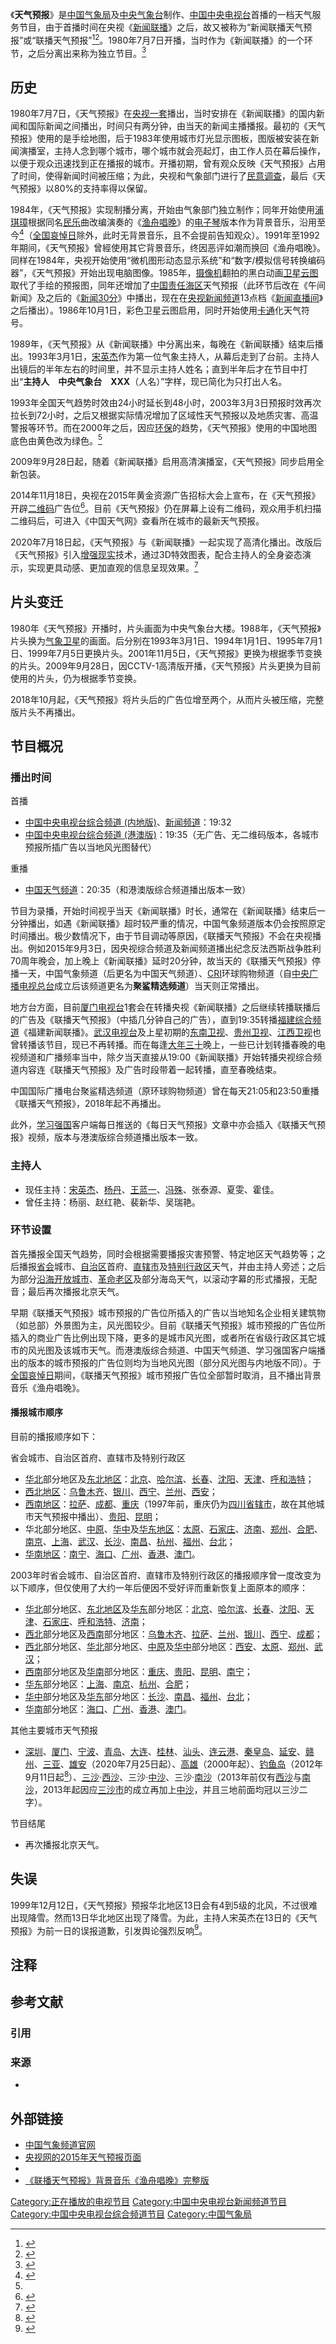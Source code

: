 {{電視節目信息框
| 名稱     = 天气预报<br/>{{lang|en|Weather Forecast}}
| 圖片     = [[File:联播天气预报四季片头（2014）.jpg|300px]]
| 圖說     = 《联播天气预报》四季版本片头（左上、右上、左下、右下分别为春、夏、秋、冬版本）
| 類型     = [[天氣預報|天氣預報]]
| 主持     = 詳見[[#.E4.B8.BB.E6.8C.81.E4.BA.BA|主持]]
| 地區     = {{CHN}}
| 語言     = [[普通話|普通話]]
| 製片人   = [[中国气象局|中国气象局]]<br>[[中央气象台|中央气象台]]
| 每集長   = 約5分
| 頻道     =
| 電視網   = [[中国中央电视台综合频道|中国中央电视台综合频道]]<br>[[中国中央电视台新闻频道|中国中央电视台新闻频道]]
| 電視臺   = 
| 視頻制式 = [[1080i|1080i]] [[HDTV|HDTV]] [[16:9|16:9]]<br>[[576i|576i]] [[SDTV|SDTV]] [[16:9|16:9]]
| 音頻制式 = 
| 首播國家 =
| 首播地區 =
| 開始    = 1980年7月7日
| 結束    =
| 晚於    =
| 早於    =
| 官方網站 = http://www.weathertv.cn/
| 主题曲  = 《渔舟唱晚》
}}
《'''天气预报'''》是[[中国气象局|中国气象局]]及[[中央气象台|中央气象台]]制作、[[中国中央电视台|中国中央电视台]]首播的一档天气服务节目，由于首播时间在央视《[[新闻联播|新闻联播]]》之后，故又被称为“新闻联播天气预报”或“联播天气预报”<ref>{{cite web|author1=新闻联播天气预报官方微博|title=我们看着她的节目长大：主持人杨丹已加入天气预报23年|url=https://www.thepaper.cn/newsDetail_forward_2023191|website=澎湃新闻|accessdate=2018-06-04|date=2018-03-09|deadurl=no|archiveurl=https://web.archive.org/web/20180314194057/https://www.thepaper.cn/newsDetail_forward_2023191|archivedate=2018-03-14|df=}}</ref><ref>{{cite web|author1=合肥在线|title=央视天气预报“地图”漏标巢湖？|url=http://news.ifeng.com/a/20151020/45770106_0.shtml|website=凤凰资讯|accessdate=2018-06-04|date=2015-10-20|deadurl=no|archiveurl=https://web.archive.org/web/20180607124425/http://news.ifeng.com/a/20151020/45770106_0.shtml|archivedate=2018-06-07|df=}}</ref>。1980年7月7日开播，当时作为《新闻联播》的一个环节，之后分离出来称为独立节目。<ref name="nmg">{{cite web|url=http://news.163.com/14/1222/07/AE27LL9U00014AED.html|title=60年前天气预报曾是军事秘密|publisher=网易|agency=内蒙古日报|accessdate=2018-05-01|date=2014-12-22|deadurl=yes|archiveurl=https://web.archive.org/web/20180501070308/http://news.163.com/14/1222/07/AE27LL9U00014AED.html|archivedate=2018-05-01}}</ref>

==历史==
1980年7月7日，《天气预报》在[[央视一套|央视一套]]播出，当时安排在《新闻联播》的国内新闻和国际新闻之间播出，时间只有两分钟，由当天的新闻主播播报。最初的《天气预报》使用的是手绘地图，后于1983年使用城市灯光显示图板，图版被安装在新闻演播室，主持人念到哪个城市，哪个城市就会亮起灯，由工作人员在幕后操作，以便于观众迅速找到正在播报的城市。开播初期，曾有观众反映《天气预报》占用了时间，使得新闻时间被压缩；为此，央视和气象部门进行了[[民意调查|民意调查]]，最后《天气预报》以80%的支持率得以保留。

1984年，《天气预报》实现制播分离，开始由气象部门独立制作；同年开始使用[[浦琪璋|浦琪璋]]根据同名[[民乐|民乐]]曲改编演奏的《[[渔舟唱晚|渔舟唱晚]]》的[[电子琴|电子琴]]版本作为背景音乐，沿用至今<ref>{{cite web|url=http://www.dezhoudaily.com/news/guonei/2015/07/2015-07-15883514.html|title=这些常用音乐作者是谁？|publisher=德州新闻网|accessdate=2016-01-26|date=2015-07-15|deadurl=yes|archiveurl=https://web.archive.org/web/20160201225217/http://www.dezhoudaily.com/news/guonei/2015/07/2015-07-15883514.html|archivedate=2016-02-01}}</ref>（[[全国哀悼日|全国哀悼日]]除外，此时无背景音乐，且不会提前告知观众）。1991年至1992年期间，《天气预报》曾經使用其它背景音乐，终因恶评如潮而换回《渔舟唱晚》。同样在1984年，央视开始使用“微机图形动态显示系统”和“数字/模拟信号转换编码器”，《天气预报》开始出现电脑图像。1985年，[[摄像机|摄像机]]翻拍的黑白动画[[卫星云图|卫星云图]]取代了手绘的预报图，同年还增加了[[中国责任海区|中国责任海区]]天气预报（此环节后改在《午间新闻》及之后的《[[新闻30分|新闻30分]]》中播出，现在在[[央视新闻频道|央视新闻频道]]13点档《[[新闻直播间|新闻直播间]]》之后播出）。1986年10月1日，彩色卫星云图启用，同时开始使用[[卡通|卡通]]化天气符号。

1989年，《天气预报》从《新闻联播》中分离出来，每晚在《新闻联播》结束后播出。1993年3月1日，[[宋英杰|宋英杰]]作为第一位气象主持人，从幕后走到了台前。主持人出镜后的半年左右的时间里，并不显示主持人姓名；直到半年后才在节目中打出“'''主持人　中央气象台　XXX'''（人名）”字样，现已简化为只打出人名。

1993年全国天气趋势时效由24小时延长到48小时，2003年3月3日预报时效再次拉长到72小时，之后又根据实际情况增加了区域性天气预报以及地质灾害、高温警报等环节。而在2000年之后，因应[[环保|环保]]的趋势，《天气预报》使用的中国地图底色由黄色改为绿色。<ref name="nmg"/>

2009年9月28日起，随着《新闻联播》启用高清演播室，《天气预报》同步启用全新包装。

2014年11月18日，央视在2015年黄金资源广告招标大会上宣布，在《天气预报》开辟[[二维码|二维码]]广告位<ref>{{cite web|url=http://industry.caijing.com.cn/20141118/3752028.shtml|title=央视天气预报卖起二维码广告 全年标底价格7900万元|publisher=网易财经|accessdate=2014-11-18|date=2014-11-18|deadurl=yes|archiveurl=https://web.archive.org/web/20150220085621/http://industry.caijing.com.cn/20141118/3752028.shtml|archivedate=2015-02-20}}</ref>。目前《天气预报》仍在屏幕上设有二维码，观众用手机扫描二维码后，可进入《中国天气网》查看所在城市的最新天气预报。

2020年7月18日起，《天气预报》与《新闻联播》一起实现了高清化播出。改版后《天气预报》引入[[增强现实|增强现实]]技术，通过3D特效图表，配合主持人的全身姿态演示，实现更具动感、更加直观的信息呈现效果。<ref name="天气预报20200718">{{cite web |title=晚间天气预报20200718 |url=http://tv.cntv.cn/video/VSET100374596541/6034471e4af34cd6a8c1c9d94e31f4a8 |website=央视网 |publisher=中国中央电视台 |accessdate=2020-07-19 |ref=天气预报20200718 |date=2020-07-18 |archive-date=2020-07-19 |archive-url=https://web.archive.org/web/20200719072117/http://tv.cntv.cn/video/VSET100374596541/6034471e4af34cd6a8c1c9d94e31f4a8 |dead-url=no }}</ref>

==片头变迁==
1980年《天气预报》开播时，片头画面为中央气象台大楼。1988年，《天气预报》片头换为[[气象卫星|气象卫星]]的画面。后分别在1993年3月1日、1994年1月1日、1995年7月1日、1999年7月5日更换片头。2001年11月5日，《天气预报》更换为根据季节变换的片头。2009年9月28日，因CCTV-1高清版开播，《天气预报》片头更换为目前使用的片头，仍为根据季节变换。

2018年10月起，《天气预报》将片头后的广告位增至两个，从而片头被压缩，完整版片头不再播出。

==节目概况==
===播出时间===
;首播
*[[中国中央电视台综合频道|中国中央电视台综合频道 (内地版)]]、[[中国中央电视台新闻频道|新闻频道]]：19:32
*[[中国中央电视台综合频道_(港澳版)|中国中央电视台综合频道 (港澳版)]]：19:35（无广告、无二维码版本，各城市预报所插广告以当地风光图替代）
;重播
*[[中国天气频道|中国天气频道]]：20:35（和港澳版综合频道播出版本一致）

节目为录播，开始时间视乎当天《新闻联播》时长，通常在《新闻联播》结束后一分钟播出，如遇《新闻联播》超时较严重的情况，中国气象频道版本仍会按照原定时间播出。极少数情况下，由于节目调动等原因，《联播天气预报》不会在央视播出。例如2015年9月3日，因央视综合频道及新闻频道播出纪念反法西斯战争胜利70周年晚会，加上晚上《新闻联播》延时20分钟，故当天的《联播天气预报》停播一天，中国气象频道（后更名为中国天气频道）、[[中国国际广播电台|CRI]]环球购物频道（自[[中央广播电视总台|中央广播电视总台]]成立后该频道更名为'''聚鲨精选频道'''）当天则正常播出。

地方台方面，目前[[厦门电视台|厦门电视台]]1套会在转播央视《新闻联播》之后继续转播联播后的广告及《联播天气预报》（中插几分钟自己的广告），直到19:35转播[[福建电视台综合频道|福建综合频道]]《福建新闻联播》。[[武汉电视台|武汉电视台]]及上星初期的[[东南卫视|东南卫视]]、[[贵州卫视|贵州卫视]]、[[江西卫视|江西卫视]]也曾转播该节目，现已不再转播。而在每逢[[大年三十|大年三十]]晚上，一些已计划转播春晚的电视频道和广播频率当中，除夕当天直接从19:00《新闻联播》开始转播央视综合频道内容连《联播天气预报》及广告时段带着一起转播，直至春晚结束。

中国国际广播电台聚鲨精选频道（原环球购物频道）曾在每天21:05和23:50重播《联播天气预报》，2018年起不再播出。

此外，[[学习强国|学习强国]]客户端每日推送的《每日天气预报》文章中亦会插入《联播天气预报》视频，版本与港澳版综合频道播出版本一致。

===主持人===
*现任主持：[[宋英杰|宋英杰]]、[[杨丹_(主持人)|杨丹]]、[[王蓝一|王蓝一]]、[[冯殊|冯殊]]、张泰源、夏雯、霍佳。
*曾任主持：杨丽、赵红艳、裴新华、吴瑞艳。

===环节设置===
首先播报全国天气趋势，同时会根据需要播报灾害预警、特定地区天气趋势等；之后播报[[首府|省会]]城市、[[自治区|自治区]]首府、[[直辖市|直辖市]]及[[特别行政区|特别行政区]]天气，并由主持人旁述；之后为部分[[沿海开放城市|沿海开放城市]]、[[革命老区|革命老区]]及部分海岛天气，以滚动字幕的形式播报，无配音；最后再次播报北京天气。

早期《联播天气预报》城市预报的广告位所插入的广告以当地知名企业相关建筑物（如总部）外景图为主，风光图较少。目前《联播天气预报》城市预报的广告位所插入的商业广告比例出现下降，更多的是城市风光图，或者所在省级行政区其它城市的风光图及该城市天气。而港澳版综合频道、中国天气频道、学习强国客户端播出的版本的城市预报的广告位则均为当地风光图（部分风光图与内地版不同）。于[[全国哀悼日|全国哀悼日]]期间，《联播天气预报》城市预报广告位全部暂时取消，且不播出背景音乐《渔舟唱晚》。

====播报城市顺序====
目前的播报顺序如下：
;省会城市、自治区首府、直辖市及特别行政区
*[[华北|华北]]部分地区及[[中国东北地区|东北地区]]：[[北京|北京]]、[[哈尔滨|哈尔滨]]、[[长春|长春]]、[[沈阳|沈阳]]、[[天津|天津]]、[[呼和浩特|呼和浩特]]；
*[[中国西北地区|西北地区]]：[[乌鲁木齐|乌鲁木齐]]、[[银川|银川]]、[[西宁|西宁]]、[[兰州|兰州]]、[[西安|西安]]；
*[[中国西南地区|西南地区]]：[[拉萨|拉萨]]、[[成都|成都]]、[[重庆|重庆]]（1997年前，重庆仍为[[四川|四川]][[省辖市|省辖市]]，故在其他城市天气预报中播出）、[[贵阳|贵阳]]、[[昆明|昆明]]；
*华北部分地区、[[中原|中原]]、[[华中|华中]]及[[华东地区|华东地区]]：[[太原|太原]]、[[石家庄|石家庄]]、[[济南|济南]]、[[郑州|郑州]]、[[合肥|合肥]]、[[南京|南京]]、[[上海|上海]]、[[武汉|武汉]]、[[长沙|长沙]]、[[南昌|南昌]]、[[杭州|杭州]]、[[福州|福州]]、[[台北市|台北]]{{NoteTag|name=tw|中华人民共和国宣称拥有[[台湾省_(中华人民共和国)|台湾的主权]]（包括[[钓鱼岛|钓鱼岛]]及其附属岛屿），详见[[台湾问题|台湾问题]]和[[钓鱼岛及其附属岛屿主权问题|钓鱼岛及其附属岛屿主权问题]]。}}；
*[[华南地区|华南地区]]：[[南宁|南宁]]、[[海口|海口]]、[[广州|广州]]、[[香港|香港]]、[[澳门|澳门]]。

2003年时省会城市、自治区首府、直辖市及特别行政区的播报顺序曾一度改变为以下顺序，但仅使用了大约一年后便因不受好评而重新恢复上面原本的顺序：
*[[华北|华北]]部分地区、[[中国东北地区|东北地区]]及[[华东|华东]]部分地区：[[北京|北京]]、[[哈尔滨|哈尔滨]]、[[长春|长春]]、[[沈阳|沈阳]]、[[天津|天津]]、[[石家庄|石家庄]]、[[呼和浩特|呼和浩特]]、[[济南|济南]]；
*[[西北|西北]]部分地区及[[西南|西南]]部分地区：[[乌鲁木齐|乌鲁木齐]]、[[拉萨|拉萨]]、[[兰州|兰州]]、[[银川|银川]]、[[西宁|西宁]]、[[成都|成都]]；
*[[西北|西北]]部分地区、[[华北|华北]]部分地区、[[中原|中原]]及[[华中|华中]]部分地区：[[西安|西安]]、[[太原|太原]]、[[郑州|郑州]]、[[武汉|武汉]]；
*[[西南|西南]]部分地区及[[华南|华南]]部分地区：[[重庆|重庆]]、[[贵阳|贵阳]]、[[昆明|昆明]]、[[南宁|南宁]]；
*[[华东|华东]]部分地区：[[上海|上海]]、[[南京|南京]]、[[杭州|杭州]]、[[合肥|合肥]]；
*[[华中|华中]]部分地区及[[华东|华东]]部分地区：[[长沙|长沙]]、[[南昌|南昌]]、[[福州|福州]]、[[台北市|台北]]{{NoteTag|name=tw}}；
*[[华南|华南]]部分地区：[[海口|海口]]、[[广州|广州]]、[[香港|香港]]、[[澳门|澳门]]。

;其他主要城市天气预报
*[[深圳|深圳]]、[[厦门|厦门]]、[[宁波|宁波]]、[[青岛|青岛]]、[[大连|大连]]、[[桂林|桂林]]、[[汕头|汕头]]、[[连云港|连云港]]、[[秦皇岛|秦皇岛]]、[[延安|延安]]、[[赣州|赣州]]、[[三亚|三亚]]、[[雄安新区|雄安]]（2020年7月25日起）、[[高雄|高雄]]{{NoteTag|name=tw}}（2000年起）、[[钓鱼岛|钓鱼岛]]（2012年9月11日起<ref>{{cite news|title=央视新闻联播后首次播出钓鱼岛天气预报|url=http://news.ifeng.com/mainland/special/diaoyudaozhengduan/content-3/detail_2012_09/11/17530585_0.shtml|publisher=中国新闻网|date=2012年9月11日|accessdate=2012年9月11日|deadurl=no|archiveurl=https://web.archive.org/web/20160319024809/http://news.ifeng.com/mainland/special/diaoyudaozhengduan/content-3/detail_2012_09/11/17530585_0.shtml|archivedate=2016年3月19日}}</ref>{{NoteTag|name=tw}}）、[[三沙市|三沙]]·[[西沙群岛|西沙]]、三沙·[[中沙群岛|中沙]]、三沙·[[南沙群岛|南沙]]（2013年前仅有[[西沙群岛|西沙]]与[[南沙群岛|南沙]]，2013年起因应[[三沙市|三沙市]]的成立再加上[[中沙群岛|中沙]]，并且三地前面均冠以三沙二字）。

;节目结尾
*再次播报北京天气。

==失误==
1999年12月12日，《天气预报》预报华北地区13日会有4到5级的北风，不过很难出现降雪。然而13日华北地区出现了降雪。为此，主持人宋英杰在13日的《天气预报》为前一日的误报道歉，引发舆论强烈反响<ref>{{cite web|url=http://www.weather.com.cn/index/lssj/09/372582_2.shtml|title=30年不得不说的故事：《咱们的天气预报》|publisher=中国天气网|accessdate=2016-01-26|date=2009-09-10|archive-date=2016-02-03|archive-url=https://web.archive.org/web/20160203055019/http://www.weather.com.cn/index/lssj/09/372582_2.shtml|dead-url=no}}</ref>。

== 注释 ==
{{NoteFoot}}

== 参考文献 ==
=== 引用 ===
{{Reflist|30em}}

=== 来源 ===
{{refbegin}}
* {{cite book |title = 《咱们的天气预报》 |authors=宋英杰、章芳、丁莉莉 等 |publisher = [[机械工业出版社|机械工业出版社]] |ISBN = 9787111282099 |year = 2009年 }}
{{refend}}

==外部链接==
*[http://www.weathertv.cn/ 中国气象频道官网] {{Wayback|url=http://www.weathertv.cn/ |date=20150909133114 }}
*[http://tv.cntv.cn/videoset/VSET100224447532 央视网的2015年天气预报页面] {{Wayback|url=http://tv.cntv.cn/videoset/VSET100224447532 |date=20150903195549 }}
*{{sinaweibo|2033266797|新闻联播天气预报}}
*[http://www.tudou.com/listplay/LqOWX0vw034/5mtRWIkZwLs.html 《联播天气预报》背景音乐《渔舟唱晚》完整版] {{Wayback|url=http://www.tudou.com/listplay/LqOWX0vw034/5mtRWIkZwLs.html |date=20160416165701 }}

[[Category:正在播放的电视节目|Category:正在播放的电视节目]]
[[Category:中国中央电视台新闻频道节目|Category:中国中央电视台新闻频道节目]]
[[Category:中国中央电视台综合频道节目|Category:中国中央电视台综合频道节目]]
[[Category:中国气象局|Category:中国气象局]]